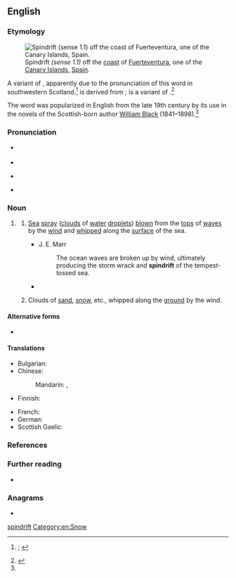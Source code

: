 ==English==
{{was wotd|2022|June|9}}

===Etymology===
[[File:2012-01-17 13-20-51 Spain Canarias Ajuy.jpg|thumb|Spindrift ''(sense 1.1)'' off the [[coast#Noun|coast]] of [[Fuerteventura]], one of the [[Canary Islands]], [[Spain]].]]

A variant of {{m|en|spoondrift}} {{qualifier|archaic}}, apparently due to the pronunciation of this word in southwestern Scotland.<ref name="OED">{{R:OED Online|pos=n|id=186695|date=March 2022|nodot=1}}; {{R:Lexico|pos=n}}</ref> {{m|en||Spoondrift}} is derived from {{compound|en|spoon|drift|t2=mass of matter driven or forced onward together in a body, etc., especially by wind or water|nocat=1}}; {{m|en||spoon}} is a variant of {{m|en|spoom|t=to sail briskly with the wind astern, with or without sails hoisted}}.<ref>{{R:OED Online|entry=spoondrift|pos=n|id=187412|date=September 2019}}</ref>

The word was popularized in English from the late 19th century by its use in the novels of the Scottish-born author [[w:William Black (novelist)|William Black]] (1841–1898).<ref name="OED"/>

===Pronunciation===
* {{a|RP|Scotland}} {{IPA|en|/ˈspɪndɹɪft/}}
* {{audio|en|LL-Q1860 (eng)-Vealhurl-spindrift.wav|Audio (Southern England)}}
* {{a|GA}} {{IPA|en|/ˈspɪnˌdɹɪft/}}
* {{hyphenation|en|spin|drift}}

===Noun===
{{en-noun|~}}

# {{lb|en|originally|Scotland}} {{synonym of|en|spoondrift}}
## {{lb|en|nautical}} [[sea|Sea]] [[spray#Noun|spray]] ([[cloud#Noun|clouds]] of [[water#Noun|water]] [[droplet]]s) [[blow#Verb|blown]] from the [[top#Noun|tops]] of [[wave#Noun|waves]] by the [[wind#Noun|wind]] and [[whip#Verb|whipped]] along the [[surface#Noun|surface]] of the sea.
##* J. E. Marr
##*: The ocean waves are broken up by wind, ultimately producing the storm wrack and '''spindrift''' of the tempest-tossed sea.
##* {{quote-book|en|year=1938|author=Norman Lindsay|authorlink=Norman Lindsay|title=Age of Consent|publisher=Ure Smith|location=Sydney|year_published=1962|page=220|passage=The tide rocks were spouting spray and the wind drove the '''spindrift''' in their faces, and they scrambled awkwardly over and round the rock masses tumbled from the cliff face on the flat ledge at sea-level.}}
## {{lb|en|by extension}} Clouds of [[sand#Noun|sand]], [[snow#Noun|snow]], etc., whipped along the [[ground#Noun|ground]] by the wind.

====Alternative forms====
* {{alter|en|speendrift}} {{qualifier|northeastern Scotland}}

====Translations====
{{trans-top|sea spray blown from the tops of waves by the wind and whipped along the surface of the sea}}
* Bulgarian: {{t|bg|водни пръски|f-p}}
* Chinese:
*: Mandarin: {{t+|cmn|浪花兒|alt=浪花(兒)}}, {{t+|cmn|浪花儿|alt=浪花(儿)|tr=lànghuā[r]}}
* Finnish: {{t|fi|pärske}}
{{trans-mid}}
* French: {{t+|fr|embrun|m}}
* German: {{t+|de|Gischt|f}}
* Scottish Gaelic: {{t|gd|cathadh-mara|m}}
{{trans-bottom}}

{{trans-top|clouds of sand, snow, etc., whipped along the ground by the wind}}
{{trans-mid}}
{{trans-bottom}}

===References===
<references/>

===Further reading===
* {{pedia}}

===Anagrams===
* {{anagrams|en|a=dfiinprst|driftpins}}

[[Category:en:Seas| spindrift]]
[[Category:en:Snow]]